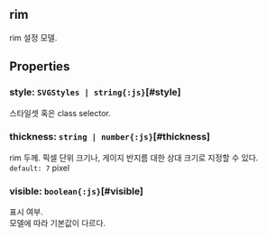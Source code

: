 ## rim
rim 설정 모델.
## Properties

### style: `SVGStyles | string{:js}`[#style]
스타일셋 혹은 class selector.  

### thickness: `string | number{:js}`[#thickness]
rim 두께.
픽셀 단위 크기나, 게이지 반지름 대한 상대 크기로 지정할 수 있다.  
`default: 7` pixel 

### visible: `boolean{:js}`[#visible]
표시 여부.\
모델에 따라 기본값이 다르다.
<FiddleLink label="Legend Visible" href="https:/jsfiddle.net/gh/get/library/pure/realgrid/realchart-demo/tree/master/common/legend-visible"/>  

